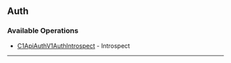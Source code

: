 
## Auth

### Available Operations

* [C1ApiAuthV1AuthIntrospect](/resources/auth/c1_api_auth_v1_auth_introspect) - Introspect

---
<C1ApiAuthV1AuthIntrospect />
